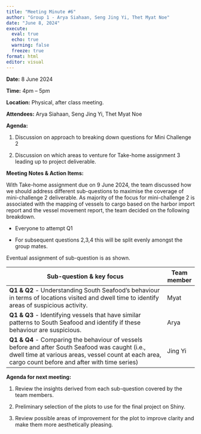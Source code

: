 ```yaml
---
title: "Meeting Minute #6"
author: "Group 1 - Arya Siahaan, Seng Jing Yi, Thet Myat Noe"
date: "June 8, 2024"
execute: 
  eval: true
  echo: true
  warning: false
  freeze: true
format: html
editor: visual
---
```


**Date:** 8 June 2024

**Time:** 4pm – 5pm

**Location:** Physical, after class meeting.

**Attendees:** Arya Siahaan, Seng Jing Yi, Thet Myat Noe

**Agenda:**

1.  Discussion on approach to breaking down questions for Mini Challenge 2

2.  Discussion on which areas to venture for Take-home assignment 3 leading up to project deliverable.

**Meeting Notes & Action Items:**

With Take-home assignment due on 9 June 2024, the team discussed how we should address different sub-questions to maximise the coverage of mini-challenge 2 deliverable. As majority of the focus for mini-challenge 2 is associated with the mapping of vessels to cargo based on the harbor import report and the vessel movement report, the team decided on the following breakdown.

-   Everyone to attempt Q1

-   For subsequent questions 2,3,4 this will be split evenly amongst the group mates.

Eventual assignment of sub-question is as shown.

| Sub-question & key focus                                                                                                                                                                                 | Team member |
|------------------------------------------------------------|------------|
| **Q1 & Q2** - Understanding South Seafood's behaviour in terms of locations visited and dwell time to identify areas of suspicious activity.                                                             | Myat        |
| **Q1 & Q3** - Identifying vessels that have similar patterns to South Seafood and identify if these behaviour are suspicious.                                                                            | Arya        |
| **Q1 & Q4** - Comparing the behaviour of vessels before and after South Seafood was caught (i.e., dwell time at various areas, vessel count at each area, cargo count before and after with time series) | Jing Yi     |

**Agenda for next meeting:**

1.  Review the insights derived from each sub-question covered by the team members.

2.  Preliminary selection of the plots to use for the final project on Shiny.

3.  Review possible areas of improvement for the plot to improve clarity and make them more aesthetically pleasing.
